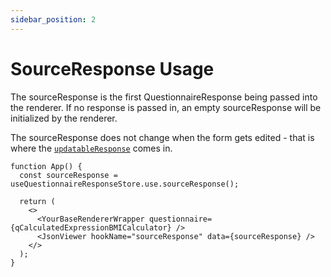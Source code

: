 ```yaml
---
sidebar_position: 2
---
```


# SourceResponse Usage

The sourceResponse is the first QuestionnaireResponse being passed into the renderer. If no response is passed in, an empty sourceResponse will be initialized by the renderer.

The sourceResponse does not change when the form gets edited - that is where the [`updatableResponse`](/docs/dev/storehooks/questionnaire-response-store/updatable-response) comes in.

```tsx live
function App() {
  const sourceResponse = useQuestionnaireResponseStore.use.sourceResponse();

  return (
    <>
      <YourBaseRendererWrapper questionnaire={qCalculatedExpressionBMICalculator} />
      <JsonViewer hookName="sourceResponse" data={sourceResponse} />
    </>
  );
}
```
